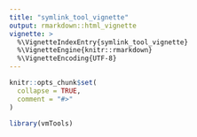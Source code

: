 ```yaml
---
title: "symlink_tool_vignette"
output: rmarkdown::html_vignette
vignette: >
  %\VignetteIndexEntry{symlink_tool_vignette}
  %\VignetteEngine{knitr::rmarkdown}
  %\VignetteEncoding{UTF-8}
---
```


```r
knitr::opts_chunk$set(
  collapse = TRUE,
  comment = "#>"
)
```

```r
library(vmTools)
```

